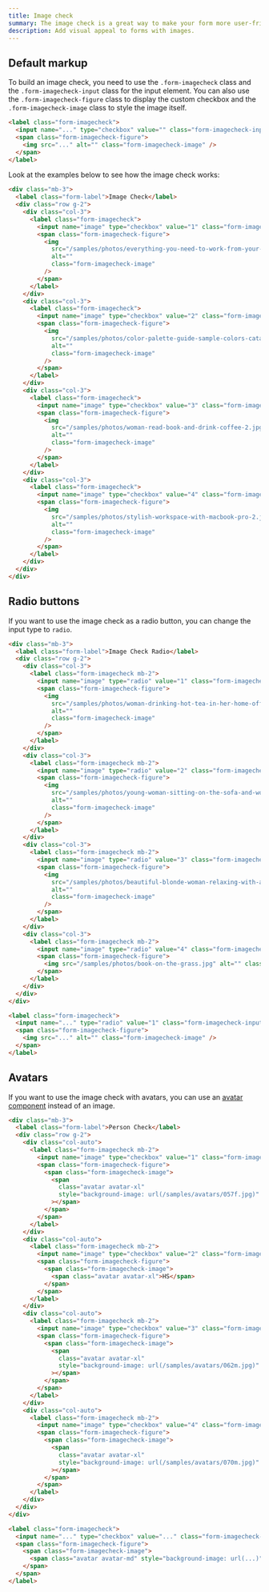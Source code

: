 ```yaml
---
title: Image check
summary: The image check is a great way to make your form more user-friendly and engaging. You can use the image check to create a visually appealing form that will help users make decisions quickly and easily.
description: Add visual appeal to forms with images.
---
```


## Default markup

To build an image check, you need to use the `.form-imagecheck` class and the `.form-imagecheck-input` class for the input element. You can also use the `.form-imagecheck-figure` class to display the custom checkbox and the `.form-imagecheck-image` class to style the image itself.

```html
<label class="form-imagecheck">
  <input name="..." type="checkbox" value="" class="form-imagecheck-input" checked />
  <span class="form-imagecheck-figure">
    <img src="..." alt="" class="form-imagecheck-image" />
  </span>
</label>
```

Look at the examples below to see how the image check works:

```html example centered columns="2" height="15rem"
<div class="mb-3">
  <label class="form-label">Image Check</label>
  <div class="row g-2">
    <div class="col-3">
      <label class="form-imagecheck">
        <input name="image" type="checkbox" value="1" class="form-imagecheck-input" />
        <span class="form-imagecheck-figure">
          <img
            src="/samples/photos/everything-you-need-to-work-from-your-bed-2.jpg"
            alt=""
            class="form-imagecheck-image"
          />
        </span>
      </label>
    </div>
    <div class="col-3">
      <label class="form-imagecheck">
        <input name="image" type="checkbox" value="2" class="form-imagecheck-input" checked />
        <span class="form-imagecheck-figure">
          <img
            src="/samples/photos/color-palette-guide-sample-colors-catalog-.jpg"
            alt=""
            class="form-imagecheck-image"
          />
        </span>
      </label>
    </div>
    <div class="col-3">
      <label class="form-imagecheck">
        <input name="image" type="checkbox" value="3" class="form-imagecheck-input" />
        <span class="form-imagecheck-figure">
          <img
            src="/samples/photos/woman-read-book-and-drink-coffee-2.jpg"
            alt=""
            class="form-imagecheck-image"
          />
        </span>
      </label>
    </div>
    <div class="col-3">
      <label class="form-imagecheck">
        <input name="image" type="checkbox" value="4" class="form-imagecheck-input" checked />
        <span class="form-imagecheck-figure">
          <img
            src="/samples/photos/stylish-workspace-with-macbook-pro-2.jpg"
            alt=""
            class="form-imagecheck-image"
          />
        </span>
      </label>
    </div>
  </div>
</div>
```

## Radio buttons

If you want to use the image check as a radio button, you can change the input type to `radio`. 

```html example centered columns="2" height="15rem"
<div class="mb-3">
  <label class="form-label">Image Check Radio</label>
  <div class="row g-2">
    <div class="col-3">
      <label class="form-imagecheck mb-2">
        <input name="image" type="radio" value="1" class="form-imagecheck-input" />
        <span class="form-imagecheck-figure">
          <img
            src="/samples/photos/woman-drinking-hot-tea-in-her-home-office.jpg"
            alt=""
            class="form-imagecheck-image"
          />
        </span>
      </label>
    </div>
    <div class="col-3">
      <label class="form-imagecheck mb-2">
        <input name="image" type="radio" value="2" class="form-imagecheck-input" checked />
        <span class="form-imagecheck-figure">
          <img
            src="/samples/photos/young-woman-sitting-on-the-sofa-and-working-on-her-laptop-3.jpg"
            alt=""
            class="form-imagecheck-image"
          />
        </span>
      </label>
    </div>
    <div class="col-3">
      <label class="form-imagecheck mb-2">
        <input name="image" type="radio" value="3" class="form-imagecheck-input" />
        <span class="form-imagecheck-figure">
          <img
            src="/samples/photos/beautiful-blonde-woman-relaxing-with-a-can-of-coke-on-a-tree-stump-by-the-beach.jpg"
            alt=""
            class="form-imagecheck-image"
          />
        </span>
      </label>
    </div>
    <div class="col-3">
      <label class="form-imagecheck mb-2">
        <input name="image" type="radio" value="4" class="form-imagecheck-input" checked />
        <span class="form-imagecheck-figure">
          <img src="/samples/photos/book-on-the-grass.jpg" alt="" class="form-imagecheck-image" />
        </span>
      </label>
    </div>
  </div>
</div>
```

```html
<label class="form-imagecheck">
  <input name="..." type="radio" value="1" class="form-imagecheck-input" />
  <span class="form-imagecheck-figure">
    <img src="..." alt="" class="form-imagecheck-image" />
  </span>
</label>
```

## Avatars

If you want to use the image check with avatars, you can use an [avatar component](/docs/ui/components/avatars) instead of an image.

```html example centered columns={2} height="15rem"
<div class="mb-3">
  <label class="form-label">Person Check</label>
  <div class="row g-2">
    <div class="col-auto">
      <label class="form-imagecheck mb-2">
        <input name="image" type="checkbox" value="1" class="form-imagecheck-input" />
        <span class="form-imagecheck-figure">
          <span class="form-imagecheck-image">
            <span
              class="avatar avatar-xl"
              style="background-image: url(/samples/avatars/057f.jpg)"
            ></span>
          </span>
        </span>
      </label>
    </div>
    <div class="col-auto">
      <label class="form-imagecheck mb-2">
        <input name="image" type="checkbox" value="2" class="form-imagecheck-input" checked />
        <span class="form-imagecheck-figure">
          <span class="form-imagecheck-image">
            <span class="avatar avatar-xl">HS</span>
          </span>
        </span>
      </label>
    </div>
    <div class="col-auto">
      <label class="form-imagecheck mb-2">
        <input name="image" type="checkbox" value="3" class="form-imagecheck-input" />
        <span class="form-imagecheck-figure">
          <span class="form-imagecheck-image">
            <span
              class="avatar avatar-xl"
              style="background-image: url(/samples/avatars/062m.jpg)"
            ></span>
          </span>
        </span>
      </label>
    </div>
    <div class="col-auto">
      <label class="form-imagecheck mb-2">
        <input name="image" type="checkbox" value="4" class="form-imagecheck-input" checked />
        <span class="form-imagecheck-figure">
          <span class="form-imagecheck-image">
            <span
              class="avatar avatar-xl"
              style="background-image: url(/samples/avatars/070m.jpg)"
            ></span>
          </span>
        </span>
      </label>
    </div>
  </div>
</div>
```

```html
<label class="form-imagecheck">
  <input name="..." type="checkbox" value="..." class="form-imagecheck-input" />
  <span class="form-imagecheck-figure">
    <span class="form-imagecheck-image">
      <span class="avatar avatar-md" style="background-image: url(...)"></span>
    </span>
  </span>
</label>
```
